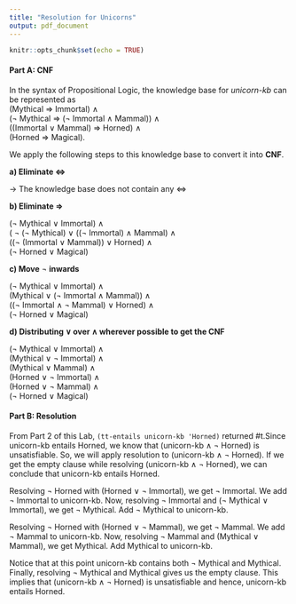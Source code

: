 ```yaml
---
title: "Resolution for Unicorns"
output: pdf_document
---
```


```r
knitr::opts_chunk$set(echo = TRUE)
```

#### Part A: CNF

In the syntax of Propositional Logic, the knowledge base for *unicorn-kb* can be represented as    
(Mythical => Immortal)
$\wedge$   
($\neg$ Mythical => ($\neg$ Immortal $\wedge$ Mammal))
$\wedge$   
((Immortal $\vee$ Mammal) => Horned)
$\wedge$   
(Horned => Magical).

We apply the following steps to this knowledge base to convert it into **CNF**.

**a) Eliminate <=>**

$\rightarrow$ The knowledge base does not contain any <=>


**b) Eliminate =>**

($\neg$ Mythical $\vee$ Immortal)
$\wedge$   
( $\neg$ ($\neg$ Mythical) $\vee$ (($\neg$ Immortal) $\wedge$ Mammal)
$\wedge$   
(($\neg$ (Immortal $\vee$ Mammal)) $\vee$ Horned)
$\wedge$   
($\neg$ Horned $\vee$ Magical)


**c) Move** $\neg$ **inwards** 

($\neg$ Mythical $\vee$ Immortal)
$\wedge$   
(Mythical $\vee$ ($\neg$ Immortal $\wedge$ Mammal))
$\wedge$   
(($\neg$ Immortal $\wedge$ $\neg$ Mammal) $\vee$ Horned)
$\wedge$   
($\neg$ Horned $\vee$ Magical)

**d) Distributing $\vee$ over $\wedge$ wherever possible to get the CNF**

($\neg$ Mythical $\vee$ Immortal)
$\wedge$  
(Mythical $\vee$ $\neg$ Immortal)
$\wedge$   
(Mythical $\vee$ Mammal)
$\wedge$   
(Horned $\vee$ $\neg$ Immortal)
$\wedge$   
(Horned $\vee$ $\neg$ Mammal)
$\wedge$   
($\neg$ Horned $\vee$ Magical)


#### Part B: Resolution

From Part 2 of this Lab, `(tt-entails unicorn-kb 'Horned)` returned #t.Since unicorn-kb entails Horned, we know that (unicorn-kb $\wedge$ $\neg$ Horned) is unsatisfiable. So, we will apply resolution to (unicorn-kb $\wedge$ $\neg$ Horned). If we get the empty clause while resolving (unicorn-kb $\wedge$ $\neg$ Horned), we can conclude that unicorn-kb entails Horned.


Resolving  $\neg$ Horned with (Horned $\vee$ $\neg$ Immortal), we get $\neg$ Immortal. We add $\neg$ Immortal to unicorn-kb. Now, resolving $\neg$ Immortal and ($\neg$ Mythical $\vee$ Immortal), we get $\neg$ Mythical. Add $\neg$ Mythical to unicorn-kb.

Resolving $\neg$ Horned with (Horned $\vee$ $\neg$ Mammal), we get $\neg$ Mammal. We add $\neg$ Mammal to unicorn-kb. Now, resolving $\neg$ Mammal and (Mythical $\vee$ Mammal), we get Mythical.
Add Mythical to unicorn-kb.

Notice that at this point unicorn-kb contains both $\neg$ Mythical and Mythical. Finally, resolving $\neg$ Mythical and Mythical gives us the empty clause. This implies that (unicorn-kb $\wedge$ $\neg$ Horned) is unsatisfiable and hence, unicorn-kb entails Horned. 

